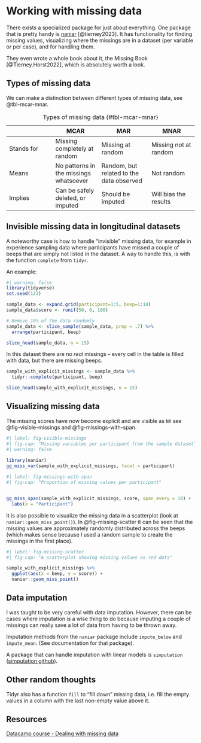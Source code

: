 # Working with missing data

There exists a specialized package for just about everything. One package that is pretty handy is [naniar](https://naniar.njtierney.com/) [@tierney2023]. It has functionality for finding missing values, visualizing where the missings are in a dataset (per variable or per case), and for handling them.

They even wrote a whole book about it, the Missing Book [@Tierney.Horst2022], which is absolutely worth a look.

## Types of missing data

We can make a distinction between different types of missing data, see @tbl-mcar-mnar.

|            | MCAR                                   | MAR                                      | MNAR                  |
|------------------|------------------|-------------------|------------------|
| Stands for | Missing completely at random           | Missing at random                        | Missing not at random |
| Means      | No patterns in the missings whatsoever | Random, but related to the data observed | Not random            |
| Implies    | Can be safely deleted, or imputed      | Should be imputed                        | Will bias the results |

: Types of missing data {#tbl-mcar-mnar}

## Invisible missing data in longitudinal datasets

A noteworthy case is how to handle "invisible" missing data, for example in experience sampling data where participants have missed a couple of beeps that are simply not listed in the dataset. A way to handle this, is with the function `complete` from `tidyr`.

An example:

```r
#| warning: false
library(tidyverse)
set.seed(123)

sample_data <- expand.grid(participant=1:5, beep=1:10)
sample_data$score <- runif(50, 0, 100)

# Remove 10% of the data randomly
sample_data <- slice_sample(sample_data, prop = .7) %>% 
  arrange(participant, beep)

slice_head(sample_data, n = 15)
```

In this dataset there are no *real* missings -- every cell in the table is filled with data, but there are missing beeps.

```r
sample_with_explicit_missings <- sample_data %>% 
  tidyr::complete(participant, beep)

slice_head(sample_with_explicit_missings, n = 15)
```

## Visualizing missing data {#sec-visualizing-missing}

The missing scores have now become explicit and are visible as `NA` see @fig-visible-missings and @fig-missings-with-span.

```r
#| label: fig-visible-missings
#| fig-cap: "Missing variables per participant from the sample dataset"
#| warning: false
 
library(naniar)
gg_miss_var(sample_with_explicit_missings, facet = participant)
```

```r
#| label: fig-missings-with-span
#| fig-cap: "Proportion of missing values per participant"


gg_miss_span(sample_with_explicit_missings, score, span_every = 10) +
  labs(x = "Participant")
```

It is also possible to visualize the missing data in a scatterplot (look at `naniar::geom_miss_point()`). In @fig-missing-scatter it can be seen that the missing values are approximately randomly distributed across the beeps (which makes sense because I used a random sample to create the missings in the first place).

```r
#| label: fig-missing-scatter
#| fig-cap: "A scatterplot showing missing values as red dots"

sample_with_explicit_missings %>%
  ggplot(aes(x = beep, y = score)) +
  naniar::geom_miss_point()
```

## Data imputation

I was taught to be very careful with data imputation. However, there can be cases where imputation is a wise thing to do because imputing a couple of missings can really save a lot of data from having to be thrown away.

Imputation methods from the `naniar` package include `impute_below` and `impute_mean`. (See documentation for that package).

A package that can handle imputation with linear models is `simputation` ([simputation github](https://github.com/markvanderloo/simputation)).

## Other random thoughts

Tidyr also has a function `fill` to "fill down" missing data, i.e. fill the empty values in a column with the last non-empty value above it.

## Resources

[Datacamp course - Dealing with missing data](https://campus.datacamp.com/courses/dealing-with-missing-data-in-r)
